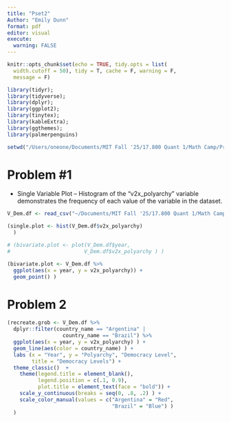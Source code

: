 ```yaml
---
title: "Pset2"
Author: "Emily Dunn"
format: pdf
editor: visual
execute: 
  warning: FALSE
---
```


```r

knitr::opts_chunk$set(echo = TRUE, tidy.opts = list(
  width.cutoff = 50), tidy = T, cache = F, warning = F,
  message = F)

library(tidyr);
library(tidyverse);
library(dplyr);
library(ggplot2);
library(tinytex);
library(kableExtra);
library(ggthemes);
library(palmerpenguins)

setwd("/Users/oneone/Documents/MIT Fall '25/17.800 Quant 1/Math Camp/Problem Sets/")

```

# Problem #1

-   Single Variable Plot – Histogram of the "v2x_polyarchy" variable demonstrates the frequency of each value of the variable in the dataset.

```r

V_Dem.df <- read_csv("~/Documents/MIT Fall '25/17.800 Quant 1/Math Camp/Datasets/V-Dem-Red.csv")

(single.plot <- hist(V_Dem.df$v2x_polyarchy)
  )

# (bivariate.plot <- plot(V_Dem.df$year,
#                        V_Dem.df$v2x_polyarchy ) )

(bivariate.plot <- V_Dem.df %>%
  ggplot(aes(x = year, y = v2x_polyarchy)) +
  geom_point() )


```

# Problem 2

```r

(recreate.grob <- V_Dem.df %>%
  dplyr::filter(country_name == "Argentina" |
                  country_name == "Brazil") %>%
  ggplot(aes(x = year, y = v2x_polyarchy) ) +
  geom_line(aes(color = country_name) ) +
  labs (x = "Year", y = "Polyarchy", "Democracy Level",
        title = "Democracy Levels") +
  theme_classic()  +
    theme(legend.title = element_blank(),
          legend.position = c(.1, 0.9),
          plot.title = element_text(face = "bold")) +
    scale_y_continuous(breaks = seq(0, .8, .2) ) +
    scale_color_manual(values = c("Argentina" = "Red",
                                  "Brazil" = "Blue") )
  )

  
```

